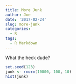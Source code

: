 ```yaml
---
title: More Junk
author: Joe
date: '2017-02-24'
slug: more-junk
categories:
  - R
tags:
  - R Markdown
---
```


What the heck dude?

```r
set.seed(123)
junk <- rnorm(10000, 100, 10)
hist(junk)
```